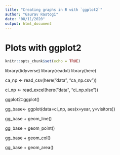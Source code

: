 ```yaml
---
title: "Creating graphs in R with `ggplot2`"
author: "Gaurav Rastogi"
date: "08/11/2020"
output: html_document
---
```


# Plots with ggplot2



```r
knitr::opts_chunk$set(echo = TRUE)
```

library(tidyverse)
library(readxl)
library(here)

ca_np <- read_csv(here("data", "ca_np.csv"))

ci_np <- read_excel(here("data", "ci_np.xlsx"))

ggplot2::ggplot()

gg_base<- ggplot(data=ci_np, aes(x=year, y=visitors)) 

gg_base + geom_line()

gg_base + geom_point()

gg_base + geom_col()

gg_base + geom_area()






